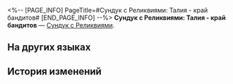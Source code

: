 <%-- [PAGE_INFO]
PageTitle=#Сундук с Реликвиями: Талия - край бандитов#
[END_PAGE_INFO] --%>
{{Предмет Инфобокс
|id          = 71018
|Изображение = Предмет Сундук с Реликвиями- Талия - край бандитов.png
|Тип         = Сундук с Реликвиями
|Инвентарь   = Ценные предметы
|Редкость    = 5
|Эффект      = 
|Описание    = Устройство, которое используют для сбора и восстановления световой пыли во Фрагментуме до её первоначальной формы. Используйте и получите случайную Реликвию 5★ из набора «Талия - край бандитов».
}}
{{Описание|Вы никогда не узнаете, что в коробке, пока не откроете её.<br /><br />''«Значит, это, по сути, покупка лотерейного билета?»<br />«По крайней мере, нам не нужно беспокоиться о коте внутри, который одновременно жив и мёртв».''}}
'''Сундук с Реликвиями: Талия - край бандитов''' — [[Сундук с Реликвиями]].

==На других языках==
{{На других языках
|en   = Relic Coffret: Talia &mdash; Kingdom of Banditry
|zhs  = 遗器铸盒：盗贼公国塔利亚
|zht  = 遺器鑄盒：盜賊公國塔利亞
|ja   = 遺物ボックス：盗賊公国タリア
|ko   = 유물 주조함: 도적국 탈리아
|es   = Cofre de artefactos: Talia, paraíso de los forajidos
|fr   = Coffret à relique&nbsp;: Talia, royaume du banditisme
|ru   = Сундук с Реликвиями: Талия - край бандитов
|th   = กล่องรีลิกส์: Talia - Kingdom of Banditry
|vi   = Hộp Đúc Di Vật: Talia - Vương Quốc Trộm Cướp
|de   = Reliktkästchen: Talia – Königreich der Banditen
|id   = Relic Coffret: Talia - Kingdom of Banditry
|pt   = Cofre de Relíquia: Talia &mdash; Reino do Banditismo
}}

==История изменений==
{{История изменений|3.5}}